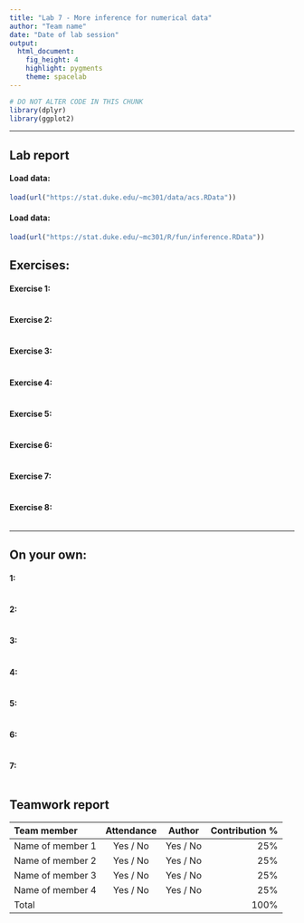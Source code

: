```yaml
---
title: "Lab 7 - More inference for numerical data"
author: "Team name"
date: "Date of lab session"
output: 
  html_document: 
    fig_height: 4
    highlight: pygments
    theme: spacelab
---
```


```r
# DO NOT ALTER CODE IN THIS CHUNK
library(dplyr)
library(ggplot2)
```

* * *

## Lab report

#### Load data:
```r
load(url("https://stat.duke.edu/~mc301/data/acs.RData"))
```

#### Load data:
```r
load(url("https://stat.duke.edu/~mc301/R/fun/inference.RData"))
```


## Exercises:

#### Exercise 1: 

```r

```

#### Exercise 2: 


```r

```


#### Exercise 3: 

```r

```


#### Exercise 4: 


```r

```


#### Exercise 5: 

```r

```

#### Exercise 6:

```r

```

#### Exercise 7:

```r

```

#### Exercise 8:

```r

```


* * *

## On your own:

#### 1: 


```r

```


#### 2: 

```r

```


#### 3:

```r

```


#### 4:


```r


```


#### 5:

```r


```

#### 6:

```r


```


#### 7:

```r


```

## Teamwork report

<!--
For each team member, write their name, whether they attended the lab session, 
whether they were the author for this week, and their contribution to the lab 
report (as a percentage). The percentages should add up to 100.
-->

| Team member             | Attendance | Author   | Contribution % |
|:------------------------|:----------:|:--------:|---------------:|
| Name of member 1        | Yes / No   | Yes / No | 25%            |
| Name of member 2        | Yes / No   | Yes / No | 25%            |
| Name of member 3        | Yes / No   | Yes / No | 25%            |
| Name of member 4        | Yes / No   | Yes / No | 25%            |
| Total                   |            |          | 100%           |